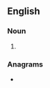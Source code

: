 ==English==

===Noun===
{{head|en|noun plural form}}

# {{plural of|abluent|lang=en}}

===Anagrams===
* {{anagrams|en|a=abelnstu|bleaunts|blue ants|tunables|unablest|unstable}}